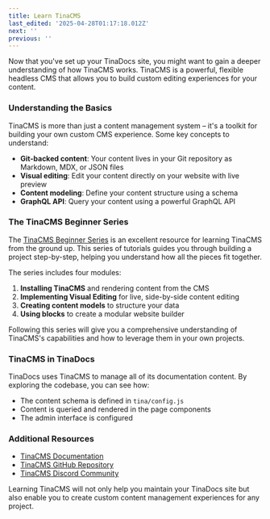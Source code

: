 ```yaml
---
title: Learn TinaCMS
last_edited: '2025-04-28T01:17:18.012Z'
next: ''
previous: ''
---
```


Now that you've set up your TinaDocs site, you might want to gain a deeper understanding of how TinaCMS works. TinaCMS is a powerful, flexible headless CMS that allows you to build custom editing experiences for your content.

### Understanding the Basics

TinaCMS is more than just a content management system – it's a toolkit for building your own custom CMS experience. Some key concepts to understand:

* **Git-backed content**: Your content lives in your Git repository as Markdown, MDX, or JSON files
* **Visual editing**: Edit your content directly on your website with live preview
* **Content modeling**: Define your content structure using a schema
* **GraphQL API**: Query your content using a powerful GraphQL API

### The TinaCMS Beginner Series

The [TinaCMS Beginner Series](https://tina.io/docs/beginner-tutorials/tutorial-overview) is an excellent resource for learning TinaCMS from the ground up. This series of tutorials guides you through building a project step-by-step, helping you understand how all the pieces fit together.

The series includes four modules:

1. **Installing TinaCMS** and rendering content from the CMS
2. **Implementing Visual Editing** for live, side-by-side content editing
3. **Creating content models** to structure your data
4. **Using blocks** to create a modular website builder

Following this series will give you a comprehensive understanding of TinaCMS's capabilities and how to leverage them in your own projects.

### TinaCMS in TinaDocs

TinaDocs uses TinaCMS to manage all of its documentation content. By exploring the codebase, you can see how:

* The content schema is defined in `tina/config.js`
* Content is queried and rendered in the page components
* The admin interface is configured

### Additional Resources

* [TinaCMS Documentation](https://tina.io/docs/)
* [TinaCMS GitHub Repository](https://github.com/tinacms/tinacms)
* [TinaCMS Discord Community](https://discord.com/invite/zumN63Ybpf)

Learning TinaCMS will not only help you maintain your TinaDocs site but also enable you to create custom content management experiences for any project.
